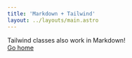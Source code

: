 ```yaml
---
title: 'Markdown + Tailwind'
layout: ../layouts/main.astro
---
```


<div class="grid h-screen place-items-center content-center">
    <div class="rounded-lg bg-purple-500 px-4 py-2 font-semibold text-white shadow-md">
        Tailwind classes also work in Markdown!
    </div>
    <a
        href="/"
        class="p-4 underline transition-colors duration-200 ease-in-out hover:text-purple-500">
        Go home
    </a>
</div>

